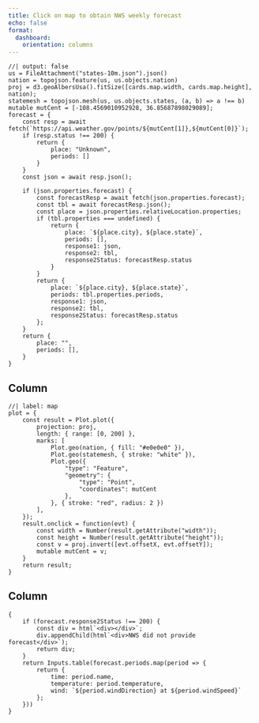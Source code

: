 ```yaml
---
title: Click on map to obtain NWS weekly forecast
echo: false
format:
  dashboard:
    orientation: columns
---
```


```ojs
//| output: false
us = FileAttachment("states-10m.json").json()
nation = topojson.feature(us, us.objects.nation)
proj = d3.geoAlbersUsa().fitSize([cards.map.width, cards.map.height], nation);
statemesh = topojson.mesh(us, us.objects.states, (a, b) => a !== b)
mutable mutCent = [-108.4569010952928, 36.85687898029089];
forecast = {
    const resp = await fetch(`https://api.weather.gov/points/${mutCent[1]},${mutCent[0]}`);
    if (resp.status !== 200) {
        return {
            place: "Unknown",
            periods: []
        }
    }
    const json = await resp.json();
    
    if (json.properties.forecast) {
        const forecastResp = await fetch(json.properties.forecast);
        const tbl = await forecastResp.json();
        const place = json.properties.relativeLocation.properties;
        if (tbl.properties === undefined) {
            return {
                place: `${place.city}, ${place.state}`,
                periods: [],
                response1: json,
                response2: tbl,
                response2Status: forecastResp.status
            }
        }
        return {
            place: `${place.city}, ${place.state}`,
            periods: tbl.properties.periods,
            response1: json,
            response2: tbl,
            response2Status: forecastResp.status
        };
    }
    return {
        place: "",
        periods: [],
    }
}
```

## Column {width=60%}

```ojs
//| label: map
plot = {
    const result = Plot.plot({
        projection: proj,
        length: { range: [0, 200] },
        marks: [
            Plot.geo(nation, { fill: "#e0e0e0" }),
            Plot.geo(statemesh, { stroke: "white" }),
            Plot.geo({
                "type": "Feature",
                "geometry": {
                    "type": "Point",
                    "coordinates": mutCent
                },
            }, { stroke: "red", radius: 2 })
        ],
    });
    result.onclick = function(evt) {
        const width = Number(result.getAttribute("width"));
        const height = Number(result.getAttribute("height"));
        const v = proj.invert([evt.offsetX, evt.offsetY]);
        mutable mutCent = v;
    }
    return result;
}
```

## Column {width=40%}

:::{.card title="Location: ${forecast.place}"}

```ojs
{
    if (forecast.response2Status !== 200) {
        const div = html`<div></div>`;
        div.appendChild(html`<div>NWS did not provide forecast</div>`);
        return div;
    }
    return Inputs.table(forecast.periods.map(period => {
        return {
            time: period.name,
            temperature: period.temperature,
            wind: `${period.windDirection} at ${period.windSpeed}`
        };
    }))
}
```

:::
